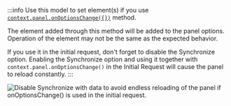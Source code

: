 
:::info
Use this model to set element(s) if you use [`context.panel.onOptionsChange({})`](/plugins/business-forms/code/panel/#panelonoptionschangeoptions) method.

The element added through this method will be added to the panel options. Operation of the element may not be the same as the expected behavior.

If you use it in the initial request, don't forget to disable the Synchronize option.
Enabling the Synchronize option and using it together with `context.panel.onOptionsChange()` in the Initial Request will cause the panel to reload constantly.
:::

<Image
  title="Disable Synchronize with data to avoid endless reloading of the panel if onOptionsChange() is used in the initial request."
  src="/img/plugins/business-forms/infinity-reload.png"
/>

